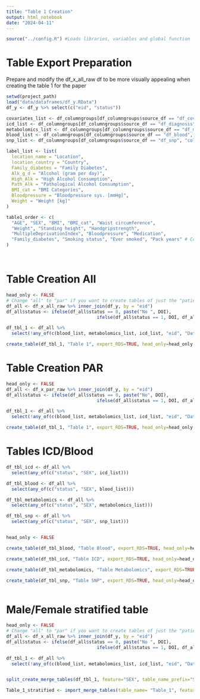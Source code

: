 ```yaml
---
title: "Table 1 Creation"
output: html_notebook
date: "2024-04-11"
---
```


```r

source("../config.R") #Loads libraries, variables and global function
```
# Table Export Preparation

Prepare and modify the df_x_all_raw df to be more visually appealing
when creating the table 1 for the paper

```r
setwd(project_path)
load("data/dataframes/df_y.RData") 
df_y <- df_y %>% select(c("eid", "status"))

covariates_list <- df_columngroups[df_columngroups$source_df == "df_covariates", "column_name"]
icd_list <- df_columngroups[df_columngroups$source_df == "df_diagnosis", "column_name"]
metabolomics_list <- df_columngroups[df_columngroups$source_df == "df_metabolomics", "column_name"]
blood_list <- df_columngroups[df_columngroups$source_df == "df_blood", "column_name"]
snp_list <- df_columngroups[df_columngroups$source_df == "df_snp", "column_name"]

label_list <- list(
  location_name = "Location",
  location_country = "Country",
  Family_diabetes = "Family Diabetes",
  Alk_g_d = "Alcohol (gram per day)",
  High_Alk = "High Alcohol Consumption",
  Path_Alk = "Pathological Alcohol Consumption",
  BMI_cat = "BMI Categories",
  Bloodpressure = "Bloodpressure sys. [mmHg]",
  Weight = "Weight [kg]"
)

table1_order <- c(
  "AGE", "SEX", "BMI", "BMI_cat", "Waist circumference", 
  "Weight", "Standing height", "Handgripstrength", 
  "MultipleDeprivationIndex", "Bloodpressure", "Medication", 
  "Family_diabetes", "Smoking status", "Ever smoked", "Pack years" # Continue as necessary
)




```

# Table Creation All

```r
head_only <- FALSE
# Change "all" to "par" if you want to create tables of just the "patient at risk" subset
df_all <- df_x_all_raw %>% inner_join(df_y, by = "eid")
df_all$status <- ifelse(df_all$status == 0, paste("No ", DOI), 
                                  ifelse(df_all$status == 1, DOI, df_all$status))

df_tbl_1 <- df_all %>%
  select(!any_of(c(blood_list, metabolomics_list, icd_list, "eid", "Date of assessment", "UKB assessment centre", snp_list)))

create_table(df_tbl_1, "Table 1", export_RDS=TRUE, head_only=head_only, remove_SEX=FALSE,  enforced_order=table1_order)
```

# Table Creation PAR
```r
head_only <- FALSE
df_all <- df_x_par_raw %>% inner_join(df_y, by = "eid")
df_all$status <- ifelse(df_all$status == 0, paste("No", DOI), 
                                  ifelse(df_all$status == 1, DOI, df_all$status))

df_tbl_1 <- df_all %>%
  select(!any_of(c(blood_list, metabolomics_list, icd_list, "eid", "Date of assessment", "UKB assessment centre", snp_list)))

create_table(df_tbl_1, "Table 1", export_RDS=TRUE, head_only=head_only, remove_SEX=FALSE,  enforced_order=table1_order)
```

# Tables ICD/Blood
```r
df_tbl_icd <- df_all %>%
  select(any_of(c("status", "SEX", icd_list)))

df_tbl_blood <- df_all %>%
  select(any_of(c("status", "SEX", blood_list)))

df_tbl_metabolomics <- df_all %>%
  select(any_of(c("status", "SEX", metabolomics_list)))

df_tbl_snp <- df_all %>%
  select(any_of(c("status", "SEX", snp_list)))


head_only <- FALSE

create_table(df_tbl_blood, "Table Blood", export_RDS=TRUE, head_only=head_only)

create_table(df_tbl_icd, "Table ICD", export_RDS=TRUE, head_only=head_only)

create_table(df_tbl_metabolomics, "Table Metabolomics", export_RDS=TRUE, head_only=head_only)

create_table(df_tbl_snp, "Table SNP", export_RDS=TRUE, head_only=head_only)



```



# Male/Female stratified table
```r
head_only <- FALSE
# Change "all" to "par" if you want to create tables of just the "patient at risk subset
df_all <- df_x_all_raw %>% inner_join(df_y, by = "eid")
df_all$status <- ifelse(df_all$status == 0, paste("No ", DOI), 
                                  ifelse(df_all$status == 1, DOI, df_all$status))

df_tbl_1 <- df_all %>%
  select(!any_of(c(blood_list, metabolomics_list, icd_list, "eid", "Date of assessment", "UKB assessment centre", snp_list)))


split_create_merge_tables(df_tbl_1, feature="SEX", table_name_prefix="SEX", enforced_order=table1_order, remove_SEX=FALSE, export_RDS=TRUE)

Table_1_stratified <- import_merge_tables(table_name= "Table_1", feature="SEX", levels = c("Female", "Male"))
```
